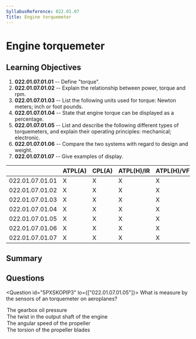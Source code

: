 ```yaml
---
SyllabusReference: 022.01.07
Title: Engine torquemeter
---
```


# Engine torquemeter

## Learning Objectives

1.  **022.01.07.01.01** -- Define "torque".
2.  **022.01.07.01.02** -- Explain the relationship between power, torque and
    rpm.
3.  **022.01.07.01.03** -- List the following units used for torque: Newton
    meters; inch or foot pounds.
4.  **022.01.07.01.04** -- State that engine torque can be displayed as a
    percentage.
5.  **022.01.07.01.05** -- List and describe the following different types of
    torquemeters, and explain their operating principles: mechanical; electronic.
6.  **022.01.07.01.06** -- Compare the two systems with regard to design and
    weight.
7.  **022.01.07.01.07** -- Give examples of display.

|                 | ATPL(A) | CPL(A) | ATPL(H)/IR | ATPL(H)/VFR | CPL(H) | IR | CBIR(A) |
| --------------- | ------- | ------ | ---------- | ----------- | ------ | -- | ------- |
| 022.01.07.01.01 | X       | X      | X          | X           | X      |    |         |
| 022.01.07.01.02 | X       | X      | X          | X           | X      |    |         |
| 022.01.07.01.03 | X       | X      | X          | X           | X      |    |         |
| 022.01.07.01.04 | X       | X      | X          | X           | X      |    |         |
| 022.01.07.01.05 | X       | X      | X          | X           | X      |    |         |
| 022.01.07.01.06 | X       | X      | X          | X           | X      |    |         |
| 022.01.07.01.07 | X       | X      | X          | X           | X      |    |         |

## Summary

## Questions

<Question id="5PXSKOPIP3" lo={["022.01.07.01.05"]}>
  <Text variant="oneCorrect">
    What is measure by the sensors of an <Subject /> torquemeter on aeroplanes?
  </Text>

  <Option subject={[["mechanical"]]}>The gearbox oil pressure</Option>

  <Option subject={[["electrical"]]}>
    The twist in the output shaft of the engine
  </Option>

  <Option>The angular speed of the propeller</Option>
  <Option>The torsion of the propeller blades</Option>
</Question>
